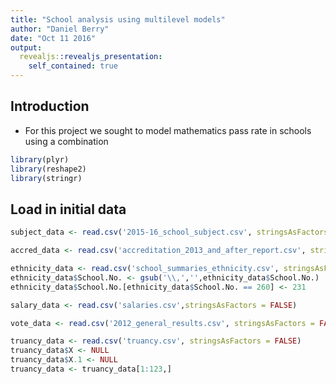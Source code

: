 ```yaml
---
title: "School analysis using multilevel models"
author: "Daniel Berry"
date: "Oct 11 2016"
output:
  revealjs::revealjs_presentation:
    self_contained: true
---
```


## Introduction 
* For this project we sought to model mathematics pass rate in schools
using a combination 
```r
library(plyr)
library(reshape2)
library(stringr)

```

## Load in initial data 
```r
subject_data <- read.csv('2015-16_school_subject.csv', stringsAsFactors = FALSE)

accred_data <- read.csv('accreditation_2013_and_after_report.csv', stringsAsFactors = FALSE, skip = 3)

ethnicity_data <- read.csv('school_summaries_ethnicity.csv', stringsAsFactors = FALSE, skip = 4)
ethnicity_data$School.No. <- gsub('\\,','',ethnicity_data$School.No.)
ethnicity_data$School.No.[ethnicity_data$School.No. == 260] <- 231

salary_data <- read.csv('salaries.csv',stringsAsFactors = FALSE)

vote_data <- read.csv('2012_general_results.csv', stringsAsFactors = FALSE)

truancy_data <- read.csv('truancy.csv', stringsAsFactors = FALSE)
truancy_data$X <- NULL
truancy_data$X.1 <- NULL
truancy_data <- truancy_data[1:123,]
```

